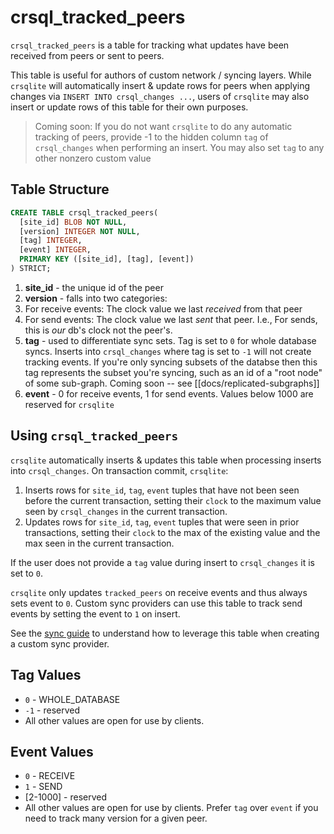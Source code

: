 # crsql_tracked_peers

`crsql_tracked_peers` is a table for tracking what updates have been received from peers or sent to peers.

This table is useful for authors of custom network / syncing layers. While `crsqlite` will automatically insert & update rows for peers when applying changes via `INSERT INTO crsql_changes ...`, users of `crsqlite` may also insert or update rows of this table for their own purposes.

> Coming soon: If you do not want `crsqlite` to do any automatic tracking of peers, provide -1 to the hidden column `tag` of `crsql_changes` when performing an insert. You may also set `tag` to any other nonzero custom value

## Table Structure

```sql
CREATE TABLE crsql_tracked_peers(
  [site_id] BLOB NOT NULL,
  [version] INTEGER NOT NULL,
  [tag] INTEGER,
  [event] INTEGER,
  PRIMARY KEY ([site_id], [tag], [event])
) STRICT;
```

1. **site_id** - the unique id of the peer
2. **version** - falls into two categories:
3. For receive events: The clock value we last _received_ from that peer
4. For send events: The clock value we last _sent_ that peer. I.e., For sends, this is _our_ db's clock not the peer's.
5. **tag** - used to differentiate sync sets. Tag is set to `0` for whole database syncs. Inserts into `crsql_changes` where tag is set to `-1` will not create tracking events. If you're only syncing subsets of the databse then this tag represents the subset you're syncing, such as an id of a "root node" of some sub-graph. Coming soon -- see [[docs/replicated-subgraphs]]
6. **event** - 0 for receive events, 1 for send events. Values below 1000 are reserved for `crsqlite`

## Using `crsql_tracked_peers`

`crsqlite` automatically inserts & updates this table when processing inserts into `crsql_changes`. On transaction commit, `crsqlite`:

1. Inserts rows for `site_id`, `tag`, `event` tuples that have not been seen before the current transaction, setting their `clock` to the maximum value seen by `crsql_changes` in the current transaction.
2. Updates rows for `site_id`, `tag`, `event` tuples that were seen in prior transactions, setting their `clock` to the max of the existing value and the max seen in the current transaction.

If the user does not provide a `tag` value during insert to `crsql_changes` it is set to `0`.

`crsqlite` only updates `tracked_peers` on receive events and thus always sets event to `0`. Custom sync providers can use this table to track send events by setting the event to `1` on insert.

See the [sync guide](/networking/whole-crr-sync) to understand how to leverage this table when creating a custom sync provider.

## Tag Values

- `0` - WHOLE_DATABASE
- `-1` - reserved
- All other values are open for use by clients.

## Event Values

- `0` - RECEIVE
- `1` - SEND
- [2-1000] - reserved
- All other values are open for use by clients. Prefer `tag` over `event` if you need to track many version for a given peer.

